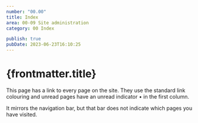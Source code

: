 ```yaml
---
number: "00.00"
title: Index
area: 00-09 Site administration
category: 00 Index

publish: true
pubDate: 2023-06-23T16:10:25
---
```



# {frontmatter.title}

This page has a link to every page on the site. They use the standard link colouring and unread pages have an unread indicator • in the first column.

It mirrors the navigation bar, but that bar does not indicate which pages you have visited.

<Index />
